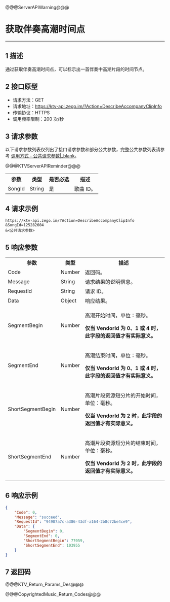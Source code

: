 @@@ServerAPIWarning@@@

# 获取伴奏高潮时间点

- - -

## 1 描述

通过获取伴奏高潮时间点，可以标示出一首伴奏中高潮片段的时间节点。

## 2 接口原型

- 请求方法：GET
- 请求地址：https://ktv-api.zego.im/?Action=DescribeAccompanyClipInfo
- 传输协议：HTTPS
- 调用频率限制：200 次/秒



## 3 请求参数

以下请求参数列表仅列出了接口请求参数和部分公共参数，完整公共参数列表请参考 [调用方式 - 公共请求参数\|_blank](!Copyright_Music_Backstage/Call_method#2_1)。

@@@KTVServerAPIReminder@@@

<table>
  
  <tbody><tr>
    <th>参数</th>
    <th>类型</th>
    <th>是否必选</th>
    <th>描述</th>
  </tr>
  <tr>
    <td>SongId</td>
    <td>String</td>
    <td>是</td>
    <td>歌曲 ID。</td>
  </tr>
</tbody></table>



## 4 请求示例

```
https://ktv-api.zego.im/?Action=DescribeAccompanyClipInfo
&SongId=125282604
&<公共请求参数>
```

## 5 响应参数


<table class="collapsible-table" >
  
<tbody><tr data-row-level="1">
<th>参数</th>
<th>类型</th>
<th>描述</th>
</tr>
<tr data-row-level="2">
<td>Code</td>
<td>Number</td>
<td>返回码。</td>
</tr>
<tr data-row-level="3">
<td>Message</td>
<td>String</td>
<td>请求结果的说明信息。</td>
</tr>
<tr data-row-level="4">
<td>RequestId</td>
<td>String</td>
<td>请求 ID。</td>
</tr>
<tr data-row-level="5" data-row-child="true">
<td>Data</td>
<td>Object</td>
<td>响应结果。</td>
</tr>
<tr data-row-level="5-1">
<td>SegmentBegin</td>
<td>Number</td>
<td><p>高潮开始时间，单位：毫秒。</p><p><b>仅当 VendorId 为 0、1 或 4 时，此字段的返回值才有实际意义。</b></p></td>
</tr>
<tr data-row-level="5-2">
<td>SegmentEnd</td>
<td>Number</td>
<td><p>高潮结束时间，单位：毫秒。</p><p><b>仅当 VendorId 为 0、1 或 4 时，此字段的返回值才有实际意义。</b></p></td>
</tr>
<tr data-row-level="5-3">
<td>ShortSegmentBegin</td>
<td>Number</td>
<td><p>高潮片段资源短分片的开始时间，单位：毫秒。</p><p><b>仅当 VendorId 为 2 时，此字段的返回值才有实际意义。</b></p></td>
</tr>
<tr data-row-level="5-4">
<td>ShortSegmentEnd</td>
<td>Number</td>
<td><p>高潮片段资源短分片的结束时间，单位：毫秒。</p><p><b>仅当 VendorId 为 2 时，此字段的返回值才有实际意义。</b></p></td>
</tr>
</tbody></table>


## 6 响应示例

```json
{
    "Code": 0,
    "Message": "succeed",
    "RequestId": "94987a7c-a386-43df-a164-2b8c72be4ce9",
    "Data": {
        "SegmentBegin": 0,
        "SegmentEnd": 0,
        "ShortSegmentBegin": 77059,
        "ShortSegmentEnd": 103955
    }
}
```

## 7 返回码

@@@KTV_Return_Params_Des@@@

@@@CopyrightedMusic_Return_Codes@@@
